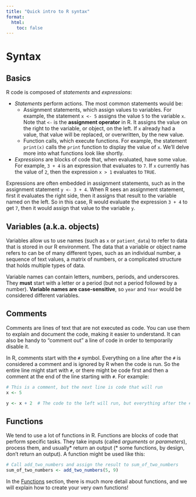 ```yaml
---
title: "Quick intro to R syntax"
format:
  html:
    toc: false
---
```


# Syntax

## Basics

R code is composed of *statements* and *expressions*:

-   *Statements* perform actions. The most common statements would be:
    -   Assignment statements, which assign values to variables. For example, the statement `x <- 5` assigns the value `5` to the variable `x`. Note that `<-` is the **assignment operator** in R. It assigns the value on the right to the variable, or object, on the left.  If `x` already had a value, that value will be replaced, or overwritten, by the new value.
    -   Function calls, which execute functions. For example, the statement `print(x)` calls the `print` function to display the value of `x`. We'll delve more into what functions look like shortly.
    
-  *Expressions* are blocks of code that, when evaluated, have some value. For example, `3 + 4` is an expression that evaluates to `7`.  If `x` currently has the value of `2`, then the expression `x > 1` evaluates to `TRUE`.  

Expressions are often embedded in assignment statements, such as in the assignment statement `y <- 3 + 4`.  When R sees an assignment statement, first it evaluates the right side, then it assigns that result to the variable named on the left.  So in this case, R would evaluate the expression `3 + 4` to get `7`, then it would assign that value to the variable `y`.
    
## Variables (a.k.a. objects)

Variables allow us to use names (such as `x` or `patient_data`) to refer to data that is stored in our R environment.  The data that a variable or object name refers to can be of many different types, such as an individual number, a sequence of text values, a matrix of numbers, or a complicated structure that holds multiple types of data.

Variable names can contain letters, numbers, periods, and underscores. They **must** start with a letter or a period (but not a period followed by a number). **Variable names are case-sensitive**, so `year` and `Year` would be considered different variables.

## Comments

Comments are lines of text that are not executed as code. You can use them to explain and document the code, making it easier to understand. It can also be handy to "comment out" a line of code in order to temporarily disable it.

In R, comments start with the `#` symbol. Everything on a line after the `#` is considered a comment and is ignored by R when the code is run.  So the entire line might start with `#`, or there might be code first and then a comment at the end of the line starting with `#`.  For example:  

```r
# This is a comment, but the next line is code that will run
x <- 5

y <- x + 2  # The code to the left will run, but everything after the # is a comment and will not be run
```

## Functions

We tend to use a lot of functions in R. Functions are blocks of code that perform specific tasks. They take inputs (called *arguments* or *parameters*), process them, and usually* return an output (* some functions, by design, don't return an output).  A function might be used like this:

```r
# Call add_two_numbers and assign the result to sum_of_two_numbers
sum_of_two_numbers <- add_two_numbers(5, 9)
```

In the [Functions](functions.html) section, there is much more detail about functions, and we will explain how to create your very own functions!